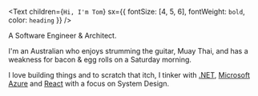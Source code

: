 <Text
  children={`Hi, I'm Tom`}
  sx={{ fontSize: [4, 5, 6], fontWeight: `bold`, color: `heading` }}
/>

A Software Engineer & Architect.

I'm an Australian who enjoys strumming the guitar, 
Muay Thai, and has a weakness for bacon & egg rolls on 
a Saturday morning.

I love building things and to scratch that itch,
I tinker with [.NET](https://learn.microsoft.com/en-us/dotnet/), [Microsoft Azure](https://learn.microsoft.com/en-us/azure/architecture/) and [React](https://reactjs.org) with a focus 
on System Design.